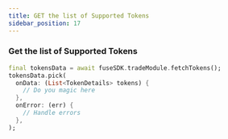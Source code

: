 ```yaml
---
title: GET the list of Supported Tokens
sidebar_position: 17
---
```


### Get the list of Supported Tokens

```dart
final tokensData = await fuseSDK.tradeModule.fetchTokens();
tokensData.pick(
  onData: (List<TokenDetails> tokens) {
    // Do you magic here
  },
  onError: (err) {
    // Handle errors
  },
);
```
